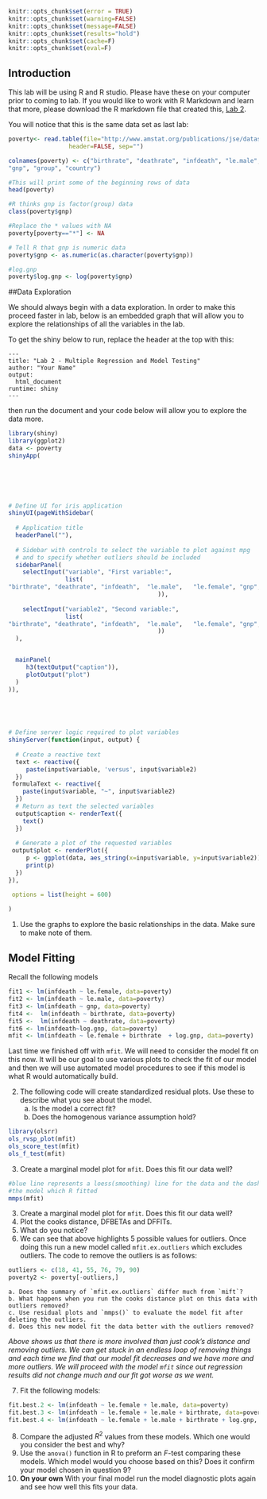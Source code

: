 ```r
knitr::opts_chunk$set(error = TRUE)
knitr::opts_chunk$set(warning=FALSE)
knitr::opts_chunk$set(message=FALSE)
knitr::opts_chunk$set(results="hold")
knitr::opts_chunk$set(cache=F)
knitr::opts_chunk$set(eval=F)
```


## Introduction
This lab will be using R and R studio. Please have these on your computer prior to coming to lab. If you would like to work with R Markdown and learn that more, please download the R markdown file that created this,  [Lab 2](https://php-1511-2511.github.io/labs/lab2.Rmd).



You will notice that this is the same data set as last lab:

```r

poverty<- read.table(file="http://www.amstat.org/publications/jse/datasets/poverty.dat.txt",
                 header=FALSE, sep="")

colnames(poverty) <- c("birthrate", "deathrate", "infdeath", "le.male", "le.female",
"gnp", "group", "country")

#This will print some of the beginning rows of data
head(poverty)

#R thinks gnp is factor(group) data
class(poverty$gnp)

#Replace the * values with NA
poverty[poverty=="*"] <- NA

# Tell R that gnp is numeric data 
poverty$gnp <- as.numeric(as.character(poverty$gnp))

#log.gnp
poverty$log.gnp <- log(poverty$gnp)

```


##Data Exploration

We should always begin with a data exploration. In order to make this proceed faster in lab, below is an embedded graph that will allow you to explore the relationships of all the variables in the lab. 


To get the shiny below to run, replace the header at the top with this:

```
---
title: "Lab 2 - Multiple Regression and Model Testing"
author: "Your Name"
output: 
  html_document
runtime: shiny
---
```

then run the document and your code below will allow you to explore the data more. 

```r
library(shiny)
library(ggplot2)
data <- poverty
shinyApp(
  




 
# Define UI for iris application
shinyUI(pageWithSidebar(
 
  # Application title
  headerPanel(""),
 
  # Sidebar with controls to select the variable to plot against mpg
  # and to specify whether outliers should be included
  sidebarPanel(
    selectInput("variable", "First variable:",
                list(
"birthrate", "deathrate", "infdeath",  "le.male",   "le.female", "gnp",    "log.gnp"
                                          )),
 
    selectInput("variable2", "Second variable:",
                list(
"birthrate", "deathrate", "infdeath",  "le.male",   "le.female", "gnp",    "log.gnp"
                                          ))
  ),


  mainPanel(
     h3(textOutput("caption")),
     plotOutput("plot")
  )
)),


 

 
# Define server logic required to plot variables
shinyServer(function(input, output) {
 
  # Create a reactive text
  text <- reactive({
     paste(input$variable, 'versus', input$variable2)
  })
 formulaText <- reactive({
    paste(input$variable, "~", input$variable2)
  })
  # Return as text the selected variables
  output$caption <- renderText({
    text()
  })
 
  # Generate a plot of the requested variables
 output$plot <- renderPlot({
     p <- ggplot(data, aes_string(x=input$variable, y=input$variable2)) + geom_point()
     print(p)
  })
}),

 options = list(height = 600)
  
)
```


1. Use the graphs to explore the basic relationships in the data. Make sure to make note of them. 


## Model Fitting

Recall the following models
```r
fit1 <- lm(infdeath ~ le.female, data=poverty)
fit2 <- lm(infdeath ~ le.male, data=poverty)
fit3 <- lm(infdeath ~ gnp, data=poverty)
fit4 <-  lm(infdeath ~ birthrate, data=poverty)
fit5 <-  lm(infdeath ~ deathrate, data=poverty)
fit6 <- lm(infdeath~log.gnp, data=poverty)
mfit <- lm(infdeath ~ le.female + birthrate  + log.gnp, data=poverty)
```


Last time we finished off with `mfit`. We will need to consider the model fit on this now. It will be our goal to use various plots to check the fit of our model and then we will use automated model procedures to see if this model is what R would automatically build. 


2. The following code will create standardized residual plots. Use these to describe what you see about the model.
    a. Is the model a correct fit? 
    b. Does the homogenous variance assumption hold?
    
```r
library(olsrr)
ols_rvsp_plot(mfit)
ols_score_test(mfit)
ols_f_test(mfit)
```


3. Create a marginal model plot for `mfit`. Does this fit our data well?
```r
#blue line represents a loess(smoothing) line for the data and the dashed line represents 
#the model which R fitted
mmps(mfit)
```

3. Create a marginal model plot for `mfit`. Does this fit our data well?
4. Plot the cooks distance, DFBETAs and DFFITs. 
5. What do you notice?
6. We can see that above highlights 5 possible values for outliers. Once doing this run a new model called `mfit.ex.outliers` which excludes outliers. The code to remove the outliers is as follows:
```r
outliers <- c(18, 41, 55, 76, 79, 90)
poverty2 <- poverty[-outliers,]
```
    a. Does the summary of `mfit.ex.outliers` differ much from `mift`? 
    b. What happens when you run the cooks distance plot on this data with outliers removed?
    c. Use residual plots and `mmps()` to evaluate the model fit after deleting the outliers. 
    d. Does this new model fit the data better with the outliers removed?

*Above shows us that there is more involved than just cook's distance and removing outliers. We can get stuck in an endless loop of removing things and each time we find that our model fit decreases and we have more and more outliers. We will proceed with the model `mfit` since out regression results did not change much and our fit got worse as we went.*


7. Fit the following models:
```r
fit.best.2 <- lm(infdeath ~ le.female + le.male, data=poverty)
fit.best.3 <- lm(infdeath ~ le.female + le.male + birthrate, data=poverty)
fit.best.4 <- lm(infdeath ~ le.female + le.male + birthrate + log.gnp, data=poverty)
```
8. Compare the adjusted $R^2$ values from these models. Which one would you consider the best and why?
9. Use the `anova()` function in R to preform an $F$-test comparing these models. Which model would you choose based on this? Does it confirm your model chosen in question 9? 
11. **On your own** With your final model run the model diagnostic plots again and see how well this fits your data. 








